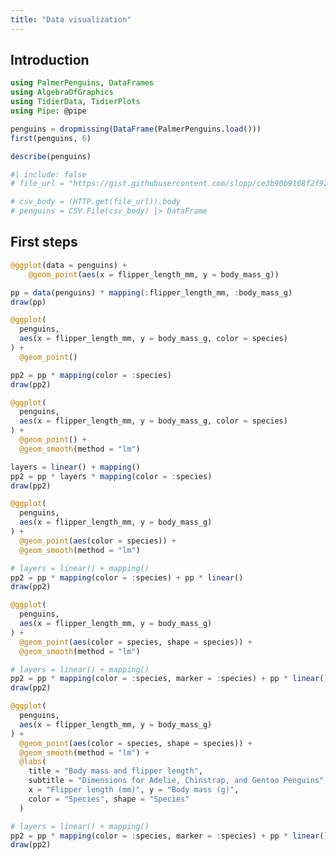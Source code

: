 ```yaml
---
title: "Data visualization"
---
```


## Introduction

```julia
using PalmerPenguins, DataFrames
using AlgebraOfGraphics
using TidierData, TidierPlots
using Pipe: @pipe
```

```julia
penguins = dropmissing(DataFrame(PalmerPenguins.load()))
first(penguins, 6)
```


```julia
describe(penguins)
```

```julia
#| include: false
# file_url = "https://gist.githubusercontent.com/slopp/ce3b90b9168f2f921784de84fa445651/raw/4ecf3041f0ed4913e7c230758733948bc561f434/penguins.csv"

# csv_body = (HTTP.get(file_url)).body
# penguins = CSV.File(csv_body) |> DataFrame
```

## First steps

```julia
@ggplot(data = penguins) + 
    @geom_point(aes(x = flipper_length_mm, y = body_mass_g))
```

```julia
pp = data(penguins) * mapping(:flipper_length_mm, :body_mass_g)
draw(pp)
```

```julia
@ggplot(
  penguins,
  aes(x = flipper_length_mm, y = body_mass_g, color = species)
) +
  @geom_point()
```

```julia
pp2 = pp * mapping(color = :species)
draw(pp2)
```


```julia
@ggplot(
  penguins,
  aes(x = flipper_length_mm, y = body_mass_g, color = species)
) +
  @geom_point() + 
  @geom_smooth(method = "lm")
```

```julia
layers = linear() + mapping()
pp2 = pp * layers * mapping(color = :species)
draw(pp2)
```

```julia
@ggplot(
  penguins,
  aes(x = flipper_length_mm, y = body_mass_g)
) +
  @geom_point(aes(color = species)) + 
  @geom_smooth(method = "lm")
```

```julia
# layers = linear() + mapping()
pp2 = pp * mapping(color = :species) + pp * linear()
draw(pp2)
```

```julia
@ggplot(
  penguins,
  aes(x = flipper_length_mm, y = body_mass_g)
) +
  @geom_point(aes(color = species, shape = species)) + 
  @geom_smooth(method = "lm")
```

```julia
# layers = linear() + mapping()
pp2 = pp * mapping(color = :species, marker = :species) + pp * linear()
draw(pp2)
```

```julia
@ggplot(
  penguins,
  aes(x = flipper_length_mm, y = body_mass_g)
) +
  @geom_point(aes(color = species, shape = species)) + 
  @geom_smooth(method = "lm") + 
  @labs(     
    title = "Body mass and flipper length",
    subtitle = "Dimensions for Adelie, Chinstrap, and Gentoo Penguins",
    x = "Flipper length (mm)", y = "Body mass (g)",
    color = "Species", shape = "Species"  
  )
```

```julia
# layers = linear() + mapping()
pp2 = pp * mapping(color = :species, marker = :species) + pp * linear()
draw(pp2)
```